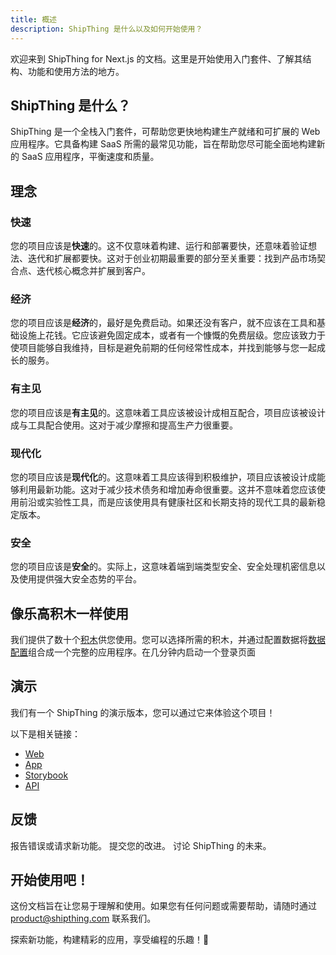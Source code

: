 ```yaml
---
title: 概述
description: ShipThing 是什么以及如何开始使用？
---
```


欢迎来到 ShipThing for Next.js 的文档。这里是开始使用入门套件、了解其结构、功能和使用方法的地方。

## ShipThing 是什么？

ShipThing 是一个全栈入门套件，可帮助您更快地构建生产就绪和可扩展的 Web 应用程序。它具备构建 SaaS 所需的最常见功能，旨在帮助您尽可能全面地构建新的 SaaS 应用程序，平衡速度和质量。

## 理念

### 快速

您的项目应该是**快速**的。这不仅意味着构建、运行和部署要快，还意味着验证想法、迭代和扩展都要快。这对于创业初期最重要的部分至关重要：找到产品市场契合点、迭代核心概念并扩展到客户。

### 经济

您的项目应该是**经济**的，最好是免费启动。如果还没有客户，就不应该在工具和基础设施上花钱。它应该避免固定成本，或者有一个慷慨的免费层级。您应该致力于使项目能够自我维持，目标是避免前期的任何经常性成本，并找到能够与您一起成长的服务。

### 有主见

您的项目应该是**有主见**的。这意味着工具应该被设计成相互配合，项目应该被设计成与工具配合使用。这对于减少摩擦和提高生产力很重要。

### 现代化

您的项目应该是**现代化**的。这意味着工具应该得到积极维护，项目应该被设计成能够利用最新功能。这对于减少技术债务和增加寿命很重要。这并不意味着您应该使用前沿或实验性工具，而是应该使用具有健康社区和长期支持的现代工具的最新稳定版本。

### 安全

您的项目应该是**安全**的。实际上，这意味着端到端类型安全、安全处理机密信息以及使用提供强大安全态势的平台。

## 像乐高积木一样使用

我们提供了数十个[积木](/zh/packages/design-system/blocks)供您使用。您可以选择所需的积木，并通过配置数据将[数据配置](/zh/setup/configuration/app-config)组合成一个完整的应用程序。在几分钟内启动一个登录页面



## 演示

我们有一个 ShipThing 的演示版本，您可以通过它来体验这个项目！

以下是相关链接：

- [Web](https://demo.shipthing.com)
- [App](https://app.demo.shipthing.com)
- [Storybook](https://storybook.superstarter.focusapps.app)
- [API](https://api.demo.shipthing.com/health)


## 反馈

<Card title="问题" icon="bug" href="https://github.com/focusapps/ShipThing/issues" horizontal>
  报告错误或请求新功能。
</Card>

<Card title="拉取请求" icon="hands-clapping" href="https://github.com/focusapps/ShipThing/pulls" horizontal>
  提交您的改进。
</Card>

<Card title="讨论" icon="comments" href="https://github.com/focusapps/ShipThing/discussions" horizontal>
  讨论 ShipThing 的未来。
</Card>

## 开始使用吧！
这份文档旨在让您易于理解和使用。如果您有任何问题或需要帮助，请随时通过 product@shipthing.com 联系我们。

探索新功能，构建精彩的应用，享受编程的乐趣！🚀